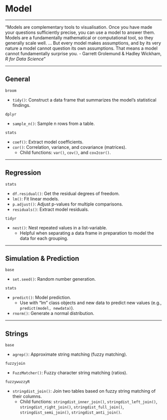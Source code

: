 # Model

***
"Models are complementary tools to visualisation. Once you have made your questions sufficiently precise, you can use a model to answer them. Models are a fundamentally mathematical or computational tool, so they generally scale well. ... But every model makes assumptions, and by its very nature a model cannot question its own assumptions. That means a model cannot fundamentally surprise you. 
- Garrett Grolemund & Hadley Wickham, *R for Data Science*"

***
## General

`broom`

* `tidy()`: Construct a data frame that summarizes the model's statistical findings.
    
`dplyr`

* `sample_n()`: Sample n rows from a table.
    
`stats`

* `coef()`: Extract model coefficients.
* `cor()`: Correlation, variance, and covariance (matrices).
    + Child functions: `var()`, `cov()`, and `cov2cor()`.

***
## Regression

`stats`

* `df.residual()`: Get the residual degrees of freedom.
* `lm()`: Fit linear models.
* `p.adjust()`: Adjust p-values for multiple comparisons.
* `residuals()`: Extract model residuals.

`tidyr`

* `nest()`: Nest repeated values in a list-variable.
    + Helpful when separating a data frame in preparation to model the data for each grouping.

***
## Simulation & Prediction

`base`

* `set.seed()`: Random number generation.

`stats`

* `predict()`: Model prediction.
    + Use with "lm" class objects and new data to predict new values (e.g., `predict(model, newdata)`).
* `rnorm()`: Generate a normal distribution.

***
## Strings

`base`

* `agrep()`: Approximate string matching (fuzzy matching).

`fuzzyjoin`

* `FuzzMatcher()`: Fuzzy character string matching (ratios).

`fuzzywuzzyR`

* `stringdist_join()`: Join two tables based on fuzzy string matching of their columns.
    + Child functions: `stringdist_inner_join()`, `stringdist_left_join()`, `stringdist_right_join()`, `stringdist_full_join()`, `stringdist_semi_join()`, `stringdist_anti_join()`.